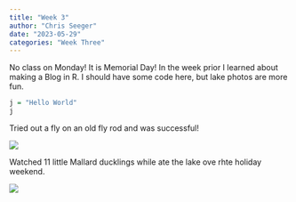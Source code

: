 ```yaml
---
title: "Week 3"
author: "Chris Seeger"
date: "2023-05-29"
categories: "Week Three"
---
```


No class on Monday! It is Memorial Day! In the week prior I learned about making a Blog in R. I should have some code here, but lake photos are more fun.

```r
j = "Hello World"
j
```

Tried out a fly on an old fly rod and was successful!

![](bluegill.jpeg)

Watched 11 little Mallard ducklings while ate the lake ove rhte holiday weekend.

![](ducks.jpeg)
